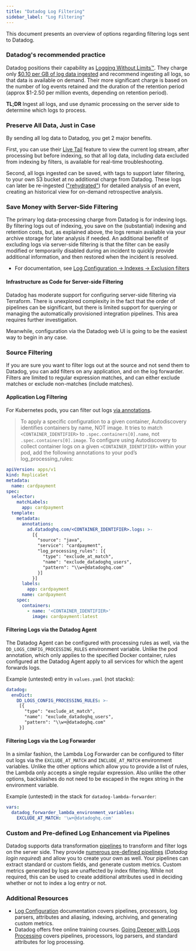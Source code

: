 ```yaml
---
title: "Datadog Log Filtering"
sidebar_label: "Log Filtering"
---
```


This document presents an overview of options regarding filtering logs sent to Datadog.
### Datadog's recommended practice
Datadog positions their capability as [Logging Without Limits™](https://www.datadoghq.com/blog/logging-without-limits). They charge only [$0.10 per GB of log data ingested](https://www.datadoghq.com/pricing/?product=log-management#products) and recommend ingesting all logs, so that data is available on demand. Their more significant charge is based on the number of log events retained and the duration of the retention period (approx $1-2.50 per million events, depending on retention period).

**TL;DR** Ingest all logs, and use dynamic processing on the server side to determine which logs to process.

### Preserve All Data, Just in Case
By sending all log data to Datadog, you get 2 major benefits.

First, you can use their [Live Tail](https://docs.datadoghq.com/logs/explorer/live_tail/) feature to view the current log stream, after processing but before indexing, so that all log data, including data excluded from indexing by filters, is available for real-time troubleshooting.

Second, all logs ingested can be saved, with tags to support later filtering, to your own S3 bucket at no additional charge from Datadog. These logs can later be re-ingested (["rehydrated"](https://docs.datadoghq.com/logs/log_configuration/rehydrating)) for detailed analysis of an event, creating an historical view for on-demand retrospective analysis.
### Save Money with Server-Side Filtering
The primary log data-processing charge from Datadog is for indexing logs. By filtering logs out of indexing, you save on the (substantial) indexing and retention costs, but, as explained above, the logs remain available via your archive storage for later analysis if needed. An additional benefit of excluding logs via server-side filtering is that the filter can be easily modified or temporarily disabled during an incident to quickly provide additional information, and then restored when the incident is resolved.

- For documentation, see [Log Configuration -> Indexes -> Exclusion filters](https://docs.datadoghq.com/logs/log_configuration/indexes/#exclusion-filters)

#### Infrastructure as Code for Server-side Filtering
Datadog has moderate support for configuring server-side filtering via Terraform. There is unexplored complexity in the fact that the order of pipelines can be significant, but there is limited support for querying or managing the automatically provisioned integration pipelines. This area requires further investigation.

Meanwhile, configuration via the Datadog web UI is going to be the easiest way to begin in any case.
### Source Filtering
If you are sure you want to filter logs out at the source and not send them to Datadog, you can add filters on any application, and on the log forwarder. Filters are limited to regular expression matches, and can either exclude matches or exclude non-matches (include matches).

#### Application Log Filtering
For Kubernetes pods, you can filter out logs [via annotations](https://docs.datadoghq.com/agent/logs/advanced_log_collection?tab=kubernetes).

> To apply a specific configuration to a given container, Autodiscovery identifies containers by name, NOT image. It tries to match `<CONTAINER_IDENTIFIER>` to `.spec.containers[0].name`, not `.spec.containers[0].image`. To configure using Autodiscovery to collect container logs on a given `<CONTAINER_IDENTIFIER>` within your pod, add the following annotations to your pod’s log_processing_rules:

```yaml
apiVersion: apps/v1
kind: ReplicaSet
metadata:
  name: cardpayment
spec:
  selector:
    matchLabels:
      app: cardpayment
  template:
    metadata:
      annotations:
        ad.datadoghq.com/<CONTAINER_IDENTIFIER>.logs: >-
          [{
            "source": "java",
            "service": "cardpayment",
            "log_processing_rules": [{
              "type": "exclude_at_match",
              "name": "exclude_datadoghq_users",
              "pattern": "\\w+@datadoghq.com"
            }]
          }]
      labels:
        app: cardpayment
      name: cardpayment
    spec:
      containers:
        - name: '<CONTAINER_IDENTIFIER>'
          image: cardpayment:latest
```

#### Filtering Logs via the Datadog Agent
The Datadog Agent can be configured with processing rules as well, via the `DD_LOGS_CONFIG_PROCESSING_RULES` environment variable.  Unlike the pod annotation, which only applies to the specified Docker container, rules configured at the Datadog Agent apply to all services for which the agent forwards logs.

Example (untested) entry in `values.yaml` (not stacks):

```yaml
datadog:
  envDict:
    DD_LOGS_CONFIG_PROCESSING_RULES: >-
     [{
       "type": "exclude_at_match",
       "name": "exclude_datadoghq_users",
       "pattern": "\\w+@datadoghq.com"
     }]
```
#### Filtering Logs via the Log Forwarder

In a similar fashion, the Lambda Log Forwarder can be configured to filter out logs via the `EXCLUDE_AT_MATCH` and `INCLUDE_AT_MATCH` environment variables. Unlike the other options which allow you to provide a list of rules, the Lambda only accepts a single regular expression. Also unlike the other options, backslashes do not need to be escaped in the regex string in the environment variable.

Example (untested) in the stack for `datadog-lambda-forwarder`:

```yaml
vars:
  datadog_forwarder_lambda_environment_variables:
    EXCLUDE_AT_MATCH: '\w+@datadoghq.com'
```
### Custom and Pre-defined Log Enhancement via Pipelines
Datadog supports data transformation [pipelines](https://docs.datadoghq.com/logs/log_configuration/pipelines) to transform and filter logs on the server side. They provide [numerous pre-defined pipelines](https://app.datadoghq.com/logs/pipelines/pipeline/library) (_Datadog login required_) and allow you to create your own as well. Your pipelines can extract standard or custom fields, and generate custom metrics. Custom metrics generated by logs are unaffected by index filtering. While not required, this can be used to create additional attributes used in deciding whether or not to index a log entry or not.


### Additional Resources
- [Log Configuration](https://docs.datadoghq.com/logs/log_configuration/) documentation covers pipelines, processors, log parsers, attributes and aliasing, indexing, archiving, and generating custom metrics.
- Datadog offers free online training courses. [Going Deeper with Logs Processing](https://learn.datadoghq.com/courses/going-deeper-with-logs-processing) covers pipelines, processors, log parsers, and standard attributes for log processing.

